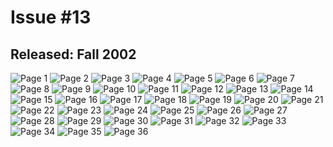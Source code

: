 # Issue #13
## Released: Fall 2002

![Page 1](/img/wiki/ytv/whoa_magazine/issue_13/1.png)
![Page 2](/img/wiki/ytv/whoa_magazine/issue_13/2.png)
![Page 3](/img/wiki/ytv/whoa_magazine/issue_13/3.png)
![Page 4](/img/wiki/ytv/whoa_magazine/issue_13/4.png)
![Page 5](/img/wiki/ytv/whoa_magazine/issue_13/5.png)
![Page 6](/img/wiki/ytv/whoa_magazine/issue_13/6.png)
![Page 7](/img/wiki/ytv/whoa_magazine/issue_13/7.png)
![Page 8](/img/wiki/ytv/whoa_magazine/issue_13/8.png)
![Page 9](/img/wiki/ytv/whoa_magazine/issue_13/9.png)
![Page 10](/img/wiki/ytv/whoa_magazine/issue_13/10.png)
![Page 11](/img/wiki/ytv/whoa_magazine/issue_13/11.png)
![Page 12](/img/wiki/ytv/whoa_magazine/issue_13/12.png)
![Page 13](/img/wiki/ytv/whoa_magazine/issue_13/13.png)
![Page 14](/img/wiki/ytv/whoa_magazine/issue_13/14.png)
![Page 15](/img/wiki/ytv/whoa_magazine/issue_13/15.png)
![Page 16](/img/wiki/ytv/whoa_magazine/issue_13/16.png)
![Page 17](/img/wiki/ytv/whoa_magazine/issue_13/17.png)
![Page 18](/img/wiki/ytv/whoa_magazine/issue_13/18.png)
![Page 19](/img/wiki/ytv/whoa_magazine/issue_13/19.png)
![Page 20](/img/wiki/ytv/whoa_magazine/issue_13/20.png)
![Page 21](/img/wiki/ytv/whoa_magazine/issue_13/21.png)
![Page 22](/img/wiki/ytv/whoa_magazine/issue_13/22.png)
![Page 23](/img/wiki/ytv/whoa_magazine/issue_13/23.png)
![Page 24](/img/wiki/ytv/whoa_magazine/issue_13/24.png)
![Page 25](/img/wiki/ytv/whoa_magazine/issue_13/25.png)
![Page 26](/img/wiki/ytv/whoa_magazine/issue_13/26.png)
![Page 27](/img/wiki/ytv/whoa_magazine/issue_13/27.png)
![Page 28](/img/wiki/ytv/whoa_magazine/issue_13/28.png)
![Page 29](/img/wiki/ytv/whoa_magazine/issue_13/29.png)
![Page 30](/img/wiki/ytv/whoa_magazine/issue_13/30.png)
![Page 31](/img/wiki/ytv/whoa_magazine/issue_13/31.png)
![Page 32](/img/wiki/ytv/whoa_magazine/issue_13/32.png)
![Page 33](/img/wiki/ytv/whoa_magazine/issue_13/33.png)
![Page 34](/img/wiki/ytv/whoa_magazine/issue_13/34.png)
![Page 35](/img/wiki/ytv/whoa_magazine/issue_13/35.png)
![Page 36](/img/wiki/ytv/whoa_magazine/issue_13/36.png)

